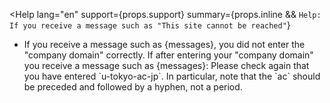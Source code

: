 

<Help
  lang="en"
  support={props.support}
  summary={props.inline && `Help: If you receive a message such as "This site cannot be reached"`}
>
  - <If cond={props.inline}>
      <Fragment>If you receive a message such as {messages}, you did not enter the "company domain" correctly.</Fragment>
      <Fragment slot="else">If after entering your "company domain" you receive a message such as {messages}:</Fragment>
    </If>
    Please check again that you have entered `u-tokyo-ac-jp`. In particular, note that the `ac` should be preceded and followed by a hyphen, not a period.
</Help>
